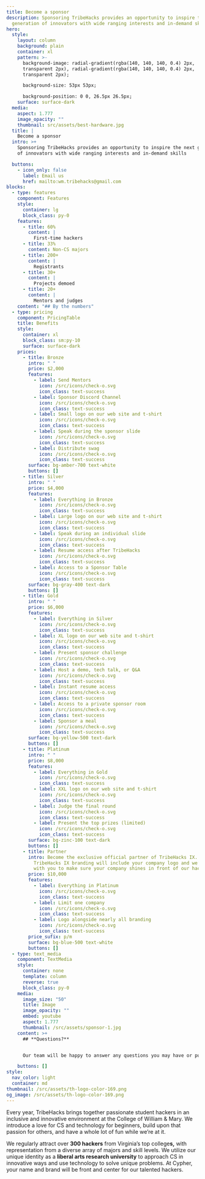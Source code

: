 ```yaml
---
title: Become a sponsor
description: Sponsoring TribeHacks provides an opportunity to inspire the next
  generation of innovators with wide ranging interests and in-demand skills.
hero:
  style:
    layout: column
    background: plain
    container: xl
    pattern: >-
      background-image: radial-gradient(rgba(140, 140, 140, 0.4) 2px,
      transparent 2px), radial-gradient(rgba(140, 140, 140, 0.4) 2px,
      transparent 2px);

      background-size: 53px 53px;

      background-position: 0 0, 26.5px 26.5px;
    surface: surface-dark
  media:
    aspect: 1.777
    image_opacity: ""
    thumbnail: src/assets/best-hardware.jpg
  title: |
    Become a sponsor
  intro: >+
    Sponsoring TribeHacks provides an opportunity to inspire the next generation
    of innovators with wide ranging interests and in-demand skills

  buttons:
    - icon_only: false
      label: Email us
      href: mailto:wm.tribehacks@gmail.com
blocks:
  - type: features
    component: Features
    style:
      container: lg
      block_class: py-0
    features:
      - title: 60%
        content: |
          First-time hackers
      - title: 33%
        content: Non-CS majors
      - title: 200+
        content: |
          Registrants
      - title: 30+
        content: |
          Projects demoed
      - title: 20+
        content: |
          Mentors and judges
    content: "## By the numbers"
  - type: pricing
    component: PricingTable
    title: Benefits
    style:
      container: xl
      block_class: sm:py-10
      surface: surface-dark
    prices:
      - title: Bronze
        intro: " "
        price: $2,000
        features:
          - label: Send Mentors
            icon: /src/icons/check-o.svg
            icon_class: text-success
          - label: Sponsor Discord Channel
            icon: /src/icons/check-o.svg
            icon_class: text-success
          - label: Small logo on our web site and t-shirt
            icon: /src/icons/check-o.svg
            icon_class: text-success
          - label: Speak during the sponsor slide
            icon: /src/icons/check-o.svg
            icon_class: text-success
          - label: Distribute swag
            icon: /src/icons/check-o.svg
            icon_class: text-success
        surface: bg-amber-700 text-white
        buttons: []
      - title: Silver
        intro: " "
        price: $4,000
        features:
          - label: Everything in Bronze
            icon: /src/icons/check-o.svg
            icon_class: text-success
          - label: Large logo on our web site and t-shirt
            icon: /src/icons/check-o.svg
            icon_class: text-success
          - label: Speak during an individual slide
            icon: /src/icons/check-o.svg
            icon_class: text-success
          - label: Resume access after TribeHacks
            icon: /src/icons/check-o.svg
            icon_class: text-success
          - label: Access to a Sponsor Table
            icon: /src/icons/check-o.svg
            icon_class: text-success
        surface: bg-gray-400 text-dark
        buttons: []
      - title: Gold
        intro: " "
        price: $6,000
        features:
          - label: Everything in Silver
            icon: /src/icons/check-o.svg
            icon_class: text-success
          - label: XL logo on our web site and t-shirt
            icon: /src/icons/check-o.svg
            icon_class: text-success
          - label: Present sponsor challenge
            icon: /src/icons/check-o.svg
            icon_class: text-success
          - label: Host a demo, tech talk, or Q&A
            icon: /src/icons/check-o.svg
            icon_class: text-success
          - label: Instant resume access
            icon: /src/icons/check-o.svg
            icon_class: text-success
          - label: Access to a private sponsor room
            icon: /src/icons/check-o.svg
            icon_class: text-success
          - label: Sponsor a meal
            icon: /src/icons/check-o.svg
            icon_class: text-success
        surface: bg-yellow-500 text-dark
        buttons: []
      - title: Platinum
        intro: " "
        price: $8,000
        features:
          - label: Everything in Gold
            icon: /src/icons/check-o.svg
            icon_class: text-success
          - label: XXL logo on our web site and t-shirt
            icon: /src/icons/check-o.svg
            icon_class: text-success
          - label: Judge the final round
            icon: /src/icons/check-o.svg
            icon_class: text-success
          - label: Present the top prizes (limited)
            icon: /src/icons/check-o.svg
            icon_class: text-success
        surface: bg-zinc-100 text-dark
        buttons: []
      - title: Partner
        intro: Become the exclusive official partner of TribeHacks IX. Nearly all
          TribeHacks IX branding will include your company logo and we’ll work
          with you to make sure your company shines in front of our hackers.
        price: $10,000
        features:
          - label: Everything in Platinum
            icon: /src/icons/check-o.svg
            icon_class: text-success
          - label: Limit one company
            icon: /src/icons/check-o.svg
            icon_class: text-success
          - label: Logo alongside nearly all branding
            icon: /src/icons/check-o.svg
            icon_class: text-success
        price_sufix: p/m
        surface: bg-blue-500 text-white
        buttons: []
  - type: text_media
    component: TextMedia
    style:
      container: none
      template: column
      reverse: true
      block_class: py-0
    media:
      image_size: "50"
      title: Image
      image_opacity: ""
      embed: youtube
      aspect: 1.777
      thumbnail: /src/assets/sponsor-1.jpg
    content: >+
      ## **Questions?** 


      Our team will be happy to answer any questions you may have or put together a custom sponsorship package. Please email us at wm.tribehacks@gmail.com, or email one of our co-leads, Vedha Navudu at [vnavudu@wm.edu](mailto:vnavudu@wm.edu) or Krishna Swaminathan at [ksswaminathan@wm.edu.](mailto:ksswaminathan@wm.edu)

    buttons: []
style:
  nav_color: light
  container: md
thumbnail: /src/assets/th-logo-color-169.png
og_image: /src/assets/th-logo-color-169.png
---
```

Every year, TribeHacks brings together passionate student hackers in an inclusive and innovative environment at the College of William & Mary. We introduce a love for CS and technology for beginners, build upon that passion for others, and have a whole lot of fun while we’re at it. 

We regularly attract over **300 hackers** from Virginia’s top college**s,** with representation from a diverse array of majors and skill levels. We utilize our unique identity as a **liberal arts research university** to approach CS in innovative ways and use technology to solve unique problems. At Cypher, your name and brand will be front and center for our talented hackers.

